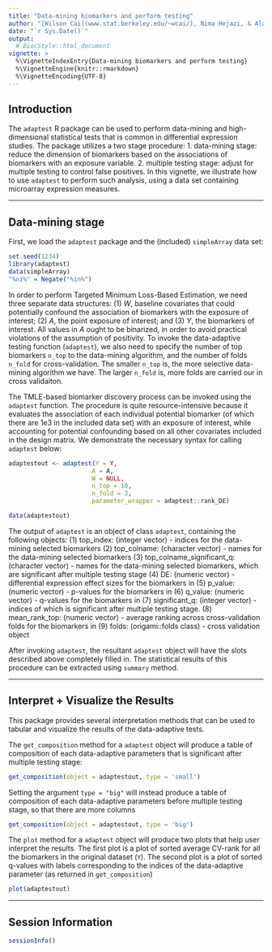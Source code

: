 ```yaml
---
title: "Data-mining biomarkers and perform testing"
author: "[Wilson Cai](www.stat.berkeley.edu/~wcai/), Nima Hejazi, & Alan Hubbard"
date: "`r Sys.Date()`"
output:
  # BiocStyle::html_document
vignette: >
  %\VignetteIndexEntry{Data-mining biomarkers and perform testing}
  %\VignetteEngine{knitr::rmarkdown}
  %\VignetteEncoding{UTF-8}
---
```


## Introduction

The `adaptest` R package can be used to perform data-mining and high-dimensional statistical tests that is common in differential expression studies. The package utilizes a two stage procedure:
1. data-mining stage: reduce the dimension of biomarkers based on the associations of biomarkers with an exposure variable.
2. multiple testing stage: adjust for multiple testing to control false positives.
In this vignette, we illustrate how to use `adaptest` to perform such analysis, using a data set containing microarray expression measures.

---

## Data-mining stage

First, we load the `adaptest` package and the (included) `simpleArray` data set:

```r
set.seed(1234)
library(adaptest)
data(simpleArray)
"%ni%" = Negate("%in%")
```

In order to perform Targeted Minimum Loss-Based Estimation, we need three
separate data structures: (1) _W_, baseline covariates that could potentially
confound the association of biomarkers with the exposure of interest; (2) _A_,
the point exposure of interest; and (3) _Y_, the biomarkers of interest. All values in _A_ ought to be binarized, in order to avoid practical violations of
the assumption of positivity. To invoke the data-adaptive testing function (`adaptest`), we also need to specify the number of top biomarkers `n_top` to the data-mining algorithm, and the number of folds `n_fold` for cross-validation. The smaller `n_top` is, the more selective data-mining algorithm we have. The larger `n_fold` is, more folds are carried our in cross validaiton.

The TMLE-based biomarker discovery process can be invoked using the
`adaptest` function. The procedure is quite resource-intensive because it
evaluates the association of each individual potential biomarker (of which there
are 1e3 in the included data set) with an exposure of interest, while
accounting for potential confounding based on all other covariates included in
the design matrix. We demonstrate the necessary syntax for calling
`adaptest` below:

```r
adaptestout <- adaptest(Y = Y,
                       A = A,
                       W = NULL,
                       n_top = 10,
                       n_fold = 3,
                       parameter_wrapper = adaptest::rank_DE)
```

```r
data(adaptestout)
```

The output of `adaptest` is an object of class `adaptest`, containing the following objects:
(1) top_index: (integer vector) - indices for the data-mining selected biomarkers
(2) top_colname: (character vector) - names for the data-mining selected biomarkers
(3) top_colname_significant_q: (character vector) - names for the data-mining selected biomarkers, which are significant after multiple testing stage
(4) DE: (numeric vector) - differential expression effect sizes for the biomarkers in \code{top_colname}
(5) p_value: (numeric vector) - p-values for the biomarkers in \code{top_colname}
(6) q_value: (numeric vector) - q-values for the biomarkers in \code{top_colname}
(7) significant_q: (integer vector) - indices of \code{top_colname} which is significant after multiple testing stage.
(8) mean_rank_top: (numeric vector) - average ranking across cross-validation folds for the biomarkers in \code{top_colname}
(9) folds: (origami::folds class) - cross validation object

After invoking `adaptest`, the resultant `adaptest` object will have the slots described above completely filled in. The statistical results of this procedure can be extracted using `summary` method.

---

## Interpret + Visualize the Results

This package provides several interpretation methods that can be used to tabular and visualize the results of the data-adaptive tests.

The `get_composition` method for a `adaptest` object will produce a table of composition of each data-adaptive parameters that is significant after multiple testing stage:

```r
get_composition(object = adaptestout, type = 'small')
```

Setting the argument `type = "big"` will instead produce a table of composition of each data-adaptive parameters before multiple testing stage, so that there are more columns

```r
get_composition(object = adaptestout, type = 'big')
```

The `plot` method for a `adaptest` object will produce two plots that help user interpret the results. The first plot is a plot of sorted average CV-rank for all the biomarkers in the original dataset (`Y`). The second plot is a plot of sorted q-values with labels corresponding to the indices of the data-adaptive parameter (as returned in `get_composition`)

```r
plot(adaptestout)
```

---

## Session Information

```r
sessionInfo()
```

